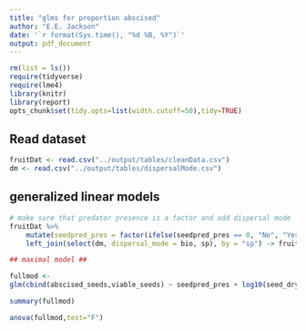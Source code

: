 ```yaml
---
title: "glms for proportion abscised"
author: "E.E. Jackson"
date: '`r format(Sys.time(), "%d %B, %Y")`'
output: pdf_document 
---
```


```r
rm(list = ls())
require(tidyverse)
require(lme4)
library(knitr)
library(report)
opts_chunk$set(tidy.opts=list(width.cutoff=50),tidy=TRUE)
```
## Read dataset 

```r

fruitDat <- read.csv("../output/tables/cleanData.csv")
dm <- read.csv("../output/tables/dispersalMode.csv")

```

## generalized linear models

```r
# make sure that predator presence is a factor and add dispersal mode
fruitDat %>%
	mutate(seedpred_pres = factor(ifelse(seedpred_pres == 0, "No", "Yes"))) %>%
	left_join(select(dm, dispersal_mode = bio, sp), by = "sp") -> fruitDat

## maximal model ##

fullmod <- 
glm(cbind(abscised_seeds,viable_seeds) ~ seedpred_pres + log10(seed_dry) * height_avg + cvseed + log10(cofruit) + bcireproductive + endocarp_investment + dispersal_mode, data = na.omit(fruitDat), family = quasibinomial(link = logit))

summary(fullmod)

anova(fullmod,test="F")

```